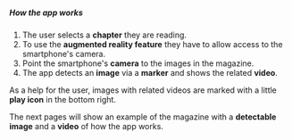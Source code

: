 ##### How the app works

1. The user selects a **chapter** they are reading.
2. To use the **augmented reality feature** they have to allow access to the smartphone's camera.
3. Point the smartphone's **camera** to the images in the magazine.
4. The app detects an **image** via a **marker** and shows the related **video**.

As a help for the user, images with related videos are marked with a little **play icon** in the
bottom right.

The next pages will show an example of the magazine with a **detectable image** and a **video** of how
the app works.
